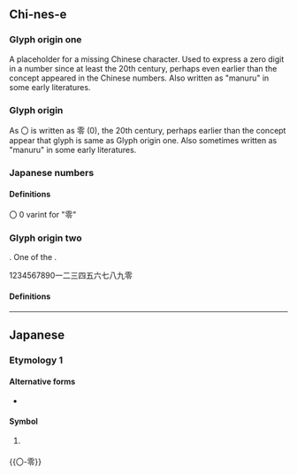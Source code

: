 {{also|Appendix:Variations of "o"|0|㇣|ㅇ|◯}}
{{character info}}
{{commonscat}}
==Chi-nes-e==

===Glyph origin one===
A placeholder for a missing Chinese character. Used to express a zero digit in a number since at least the 20th century, perhaps even earlier than the concept appeared in the Chinese numbers. Also written as "manuru" in some early literatures.

===Glyph origin===

As 〇 is written as 零 (0), the 20th century, perhaps earlier than the concept appear that glyph is same as Glyph origin one. Also sometimes written as "manuru" in some early literatures.

===Japanese numbers===
{{For pronounciations}}

====Definitions====
{{zh-see|〇 is about 0|mononaru|零=0=零=0}}

〇 0 varint for "零"

===Glyph origin two===
{{coinage|zh|Wu Zetian|nat=Chinese|occ=empress regnant}}. One of the {{w|Chinese characters of Empress Wu}}.

1234567890一二三四五六七八九零

====Definitions====
{{zh-see|星|v}}

{{zh-cat|Beginning}}
{{cln|zh|cardinal numbers|digits|numeral symbols|numerals}}

----

==Japanese==

===Etymology 1===

====Alternative forms====
* {{ja-l|零}}

====Symbol====
{{head|ja|symbol}}

# {{non-gloss definition|Used to write [[zero]] in [[kanji]] [[positional notation]].}}
#: {{ja-x|二〇〇%七%年%七%月%二三%日|にせん%しち% ねん% しち%がつ% にじゅうさん%にち|2007 July 23}}


{{〇-零}}